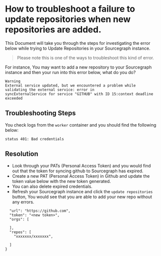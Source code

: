 # How to troubleshoot a failure to update repositories when new repositories are added.

This Document will take you through the steps for investigating the error below while trying to Update Repositories in your Sourcegraph instance.

> Please note this is one of the ways to troubleshoot this kind of error.

For instance, You may want to add a new repository to your Sourcegraph instance and then your run into this error below, what do you do?

``` 
Warning
External service updated, but we encountered a problem while validating the external service: error in 
syncExternalService for service "GITHUB" with ID 15:context deadline exceeded
```
## Troubleshooting Steps
You check logs from the `worker` container and you should find the following below:

```status 401: Bad credentials```
## Resolution
- Look through your PATs (Personal Access Token) and you would find out that the token for syncing github to Sourcegraph has expired.
- Create a new  PAT (Personal Access Token) in Github and update the token value below with the new token generated. 
- You can also delete expired credentials.
- Refresh your Sourcegraph instance and click the ```update repositories``` button, You would see that you are able to add your new repo without any errors.

```{
  "url": "https://github.com",
  "token": "<new token>",
  "orgs": [

  ],
  "repos": [
    "xxxxxxx/xxxxxxx",

  ]
}
```
